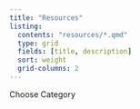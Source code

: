 ---
title: "Resources"
listing:
  contents: "resources/*.qmd"
  type: grid
  fields: [title, description]
  sort: weight
  grid-columns: 2
---

Choose Category